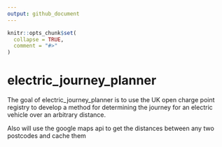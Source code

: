 ```yaml
---
output: github_document
---
```


<!-- README.md is generated from README.Rmd. Please edit that file -->

```r
knitr::opts_chunk$set(
  collapse = TRUE,
  comment = "#>"
)
```

# electric_journey_planner

<!-- badges: start -->
<!-- badges: end -->

The goal of electric_journey_planner is to use the UK open charge point registry to develop a method for determining the journey for an electric vehicle over an arbitrary distance. 

Also will use the google maps api to get the distances between any two postcodes and cache them
